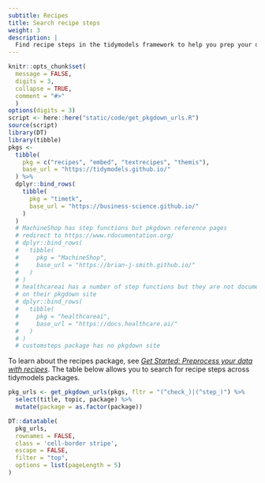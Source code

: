 ```yaml
---
subtitle: Recipes
title: Search recipe steps
weight: 3
description: | 
  Find recipe steps in the tidymodels framework to help you prep your data for modeling.
---
```


```r
knitr::opts_chunk$set(
  message = FALSE,
  digits = 3,
  collapse = TRUE,
  comment = "#>"
  )
options(digits = 3)
script <- here::here("static/code/get_pkgdown_urls.R")
source(script)
library(DT)
library(tibble)
pkgs <- 
  tibble(
    pkg = c("recipes", "embed", "textrecipes", "themis"), 
    base_url = "https://tidymodels.github.io/"
  ) %>% 
  dplyr::bind_rows(
    tibble(
      pkg = "timetk", 
      base_url = "https://business-science.github.io/"
    )
  ) 
  # MachineShop has step functions but pkgdown reference pages 
  # redirect to https://www.rdocumentation.org/
  # dplyr::bind_rows(
  #   tibble(
  #     pkg = "MachineShop", 
  #     base_url = "https://brian-j-smith.github.io/"
  #   ) 
  # ) 
  # healthcareai has a number of step functions but they are not documented
  # on their pkgdown site
  # dplyr::bind_rows(
  #   tibble(
  #     pkg = "healthcareai", 
  #     base_url = "https://docs.healthcare.ai/"
  #   ) 
  # )
  # customsteps package has no pkgdown site
```

To learn about the recipes package, see [*Get Started: Preprocess your data with recipes*](/start/recipes/). The table below allows you to search for recipe steps across tidymodels packages.

```r
pkg_urls <- get_pkgdown_urls(pkgs, fltr = "(^check_)|(^step_)") %>% 
  select(title, topic, package) %>% 
  mutate(package = as.factor(package))
```

```r
DT::datatable(
  pkg_urls,
  rownames = FALSE,
  class = 'cell-border stripe',
  escape = FALSE,
  filter = "top",
  options = list(pageLength = 5)
)
```
